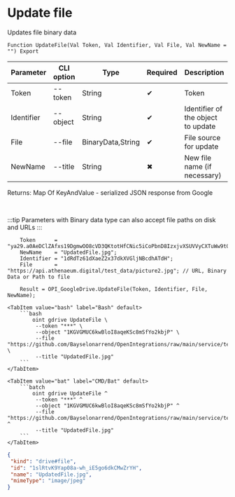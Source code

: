 ﻿---
sidebar_position: 8
---


# Update file
 Updates file binary data



`Function UpdateFile(Val Token, Val Identifier, Val File, Val NewName = "") Export`

  | Parameter | CLI option | Type | Required | Description |
  |-|-|-|-|-|
  | Token | --token | String | &#x2714; | Token |
  | Identifier | --object | String | &#x2714; | Identifier of the object to update |
  | File | --file | BinaryData,String | &#x2714; | File source for update |
  | NewName | --title | String | &#x2716; | New file name (if necessary) |

  
  Returns:  Map Of KeyAndValue - serialized JSON response from Google

<br/>

:::tip
Parameters with Binary data type can also accept file paths on disk and URLs
:::
<br/>



```bsl title="1C:Enterprise/OneScript code example"
    Token      = "ya29.a0AeDClZAfxs19DgmwOO8cVD3QKtotHfCNic5iCoPbnD8IzxjvXSUVVyCXTuWw9t0RG7seizlNqpNWBH7sHrQAyS0SeFgQ6chxYmOYUMDNc...";
    NewName    = "UpdatedFile.jpg";
    Identifier = "1dRdTz61dXaeZ2x37dkXVGljNBcdhATdH";
    File       = "https://api.athenaeum.digital/test_data/picture2.jpg"; // URL, Binary Data or Path to file

    Result = OPI_GoogleDrive.UpdateFile(Token, Identifier, File, NewName);
```
 

 <Tabs>
  
    <TabItem value="bash" label="Bash" default>
        ```bash
            oint gdrive UpdateFile \
             --token "***" \
             --object "1KGVGMUC6kwBloI8aqeKSc8mSfYo2kbjP" \
             --file "https://github.com/Bayselonarrend/OpenIntegrations/raw/main/service/test_data/picture2.jpg" \
             --title "UpdatedFile.jpg"
        ```
    </TabItem>
  
    <TabItem value="bat" label="CMD/Bat" default>
        ```batch
            oint gdrive UpdateFile ^
             --token "***" ^
             --object "1KGVGMUC6kwBloI8aqeKSc8mSfYo2kbjP" ^
             --file "https://github.com/Bayselonarrend/OpenIntegrations/raw/main/service/test_data/picture2.jpg" ^
             --title "UpdatedFile.jpg"
        ```
    </TabItem>
</Tabs>


```json title="Result"
{
 "kind": "drive#file",
 "id": "1slRtvK9Yap08a-wh_iE5go6dkCMwZrYH",
 "name": "UpdatedFile.jpg",
 "mimeType": "image/jpeg"
}
```
